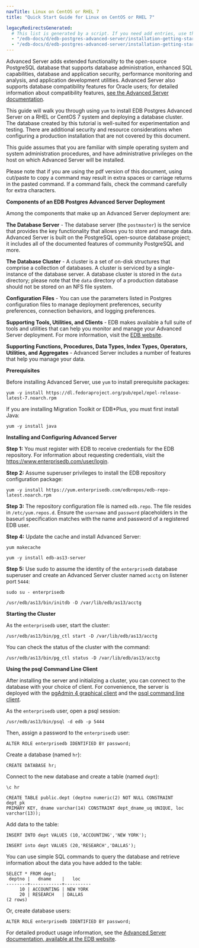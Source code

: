 ```yaml
---
navTitle: Linux on CentOS or RHEL 7
title: "Quick Start Guide for Linux on CentOS or RHEL 7"

legacyRedirectsGenerated:
  # This list is generated by a script. If you need add entries, use the `legacyRedirects` key.
  - "/edb-docs/d/edb-postgres-advanced-server/installation-getting-started/quick-start-guide-for-linux-on-centos-or-rhel-7/13/index.html"
  - "/edb-docs/d/edb-postgres-advanced-server/installation-getting-started/quick-start-guide-for-linux-on-centos-or-rhel-7/13/genindex.html"
---
```


Advanced Server adds extended functionality to the open-source PostgreSQL database that supports database administration, enhanced SQL capabilities, database and application security, performance monitoring and analysis, and application development utilities. Advanced Server also supports database compatibility features for Oracle users; for detailed information about compatibility features, [see the Advanced Server documentation](/epas/latest/).

This guide will walk you through using `yum` to install EDB Postgres Advanced Server on a RHEL or CentOS 7 system and deploying a database cluster. The database created by this tutorial is well-suited for experimentation and testing. There are additional security and resource considerations when configuring a production installation that are not covered by this document.

This guide assumes that you are familiar with simple operating system and system administration procedures, and have administrative privileges on the host on which Advanced Server will be installed.

Please note that if you are using the pdf version of this document, using cut/paste to copy a command may result in extra spaces or carriage returns in the pasted command. If a command fails, check the command carefully for extra characters.

**Components of an EDB Postgres Advanced Server Deployment**

Among the components that make up an Advanced Server deployment are:

**The Database Server** - The database server (the `postmaster`) is the service that provides the key functionality that allows you to store and manage data. Advanced Server is built on the PostgreSQL open-source database project; it includes all of the documented features of community PostgreSQL and more.

**The Database Cluster** - A cluster is a set of on-disk structures that comprise a collection of databases. A cluster is serviced by a single-instance of the database server. A database cluster is stored in the `data` directory; please note that the `data` directory of a production database should not be stored on an NFS file system.

**Configuration Files** - You can use the parameters listed in Postgres configuration files to manage deployment preferences, security preferences, connection behaviors, and logging preferences.

**Supporting Tools, Utilities, and Clients** - EDB makes available a full suite of tools and utilities that can help you monitor and manage your Advanced Server deployment. For more information, visit the [EDB website](https://www.enterprisedb.com/).

**Supporting Functions, Procedures, Data Types, Index Types, Operators, Utilities, and Aggregates** - Advanced Server includes a number of features that help you manage your data.

**Prerequisites**

Before installing Advanced Server, use `yum` to install prerequisite packages:

```text
yum -y install https://dl.fedoraproject.org/pub/epel/epel-release-latest-7.noarch.rpm
```

If you are installing Migration Toolkit or EDB\*Plus, you must first install Java:

```text
yum -y install java
```

**Installing and Configuring Advanced Server**

**Step 1:** You must register with EDB to receive credentials for the EDB repository. For information about requesting credentials, visit the https://www.enterprisedb.com/user/login.

**Step 2:** Assume superuser privileges to install the EDB repository configuration package:

```text
yum -y install https://yum.enterprisedb.com/edbrepos/edb-repo-latest.noarch.rpm
```

**Step 3:** The repository configuration file is named `edb.repo`. The file resides in `/etc/yum.repos.d`. Ensure the `username` and `password` placeholders in the baseurl specification matches with the name and password of a registered EDB user. 

**Step 4:** Update the cache and install Advanced Server:

```text
yum makecache

yum -y install edb-as13-server
```

**Step 5:** Use sudo to assume the identity of the `enterprisedb` database superuser and create an Advanced Server cluster named `acctg` on listener port `5444`:

```text
sudo su - enterprisedb

/usr/edb/as13/bin/initdb -D /var/lib/edb/as13/acctg
```

**Starting the Cluster**

As the `enterprisedb` user, start the cluster:

```text
/usr/edb/as13/bin/pg_ctl start -D /var/lib/edb/as13/acctg
```

You can check the status of the cluster with the command:

```text
/usr/edb/as13/bin/pg_ctl status -D /var/lib/edb/as13/acctg
```

**Using the psql Command Line Client**

After installing the server and initializing a cluster, you can connect to the database with your choice of client. For convenience, the server is deployed with the [pgAdmin 4 graphical client](https://www.pgadmin.org/docs/) and the [psql command line client](https://www.postgresql.org/docs/current/app-psql.html).

As the `enterprisedb` user, open a psql session:

```text
/usr/edb/as13/bin/psql -d edb -p 5444
```

Then, assign a password to the `enterprisedb` user:

```text
ALTER ROLE enterprisedb IDENTIFIED BY password;
```

Create a database (named `hr`):

```text
CREATE DATABASE hr;
```

Connect to the new database and create a table (named `dept`):

```text
\c hr

CREATE TABLE public.dept (deptno numeric(2) NOT NULL CONSTRAINT dept_pk
PRIMARY KEY, dname varchar(14) CONSTRAINT dept_dname_uq UNIQUE, loc
varchar(13));
```

Add data to the table:

```text
INSERT INTO dept VALUES (10,'ACCOUNTING','NEW YORK');

INSERT into dept VALUES (20,'RESEARCH','DALLAS');
```

You can use simple SQL commands to query the database and retrieve information about the data you have added to the table:

```text
SELECT * FROM dept;
 deptno |   dname    |   loc
--------+------------+----------
     10 | ACCOUNTING | NEW YORK
     20 | RESEARCH   | DALLAS
(2 rows)
```

Or, create database users:

```text
ALTER ROLE enterprisedb IDENTIFIED BY password;
```

For detailed product usage information, see the [Advanced Server documentation, available at the EDB website](/epas/latest/).
